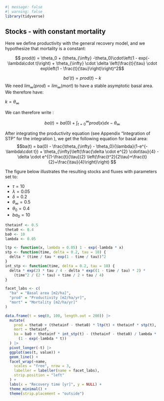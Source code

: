 ```r
#| message: false
#| warning: false
library(tidyverse)
```

## Stocks - with constant mortality {.unnumbered}

Here we define productivity with the general recovery model, and we hypothesize that mortality is a constant:

$$ prod(t) = \theta_0 + (\theta_{\infty} -\theta_0)\cdot\left(1 - exp(-\lambda\cdot t)\right) + \theta_{\infty} \cdot \delta \left(\frac{t}{\tau} \cdot exp\left(1 - \frac{t}{\tau}\right)\right)^2$$

$$ba'(t) = prod(t) - k$$ We need $lim_{\infty}(prod) = lim_{\infty}(mort)$ to have a stable asymptotic basal area. We therefore have:

$k = \theta_{\infty}$

We can therefore write :

$$ba(t) =  ba(0) + \int_{t=0}^{\infty}prod(x) dx - \theta_{\infty}$$

After integrating the productivity equation (see Appendix "Integration of STP" for the integration ), we get the following equation for basal area: $$ba(t) = ba(0) - \frac{\theta_{\infty} - \theta_0}{\lambda}(1-e^{-\lambda\cdot t})  + \theta_{\infty}\left(\frac{\delta \cdot e^{2} \cdot\tau}{4} - \delta \cdot e^{(1-\frac{t}{\tau})2} \left(\frac{t^2}{2\tau}+\frac{t}{2}+\frac{\tau}{4}\right)\right)  $$

The figure below illustrates the resulting stocks and fluxes with parameters set to:

-   $\tau = 10$
-   $\lambda = 0.05$
-   $\delta = 0.2$
-   $\theta_{\infty} = 0.5$
-   $\theta_0 = 0.4$
-   $ba_0 = 10$

```r
thetainf <- 0.5
theta0 <- 0.4
ba0 <- 10
lambda <- 0.05

ltp <- function(x, lambda = 0.05) 1 - exp(-lambda * x)
stp <- function(time, delta = 0.2, tau = 10) {
  delta * (time / tau * exp(1 - time / tau))^2
}
int_stp <- function(time, delta = 0.2, tau = 10) {
  delta * exp(2) * tau / 4 - delta * exp((1 - time / tau) * 2) *
    (time^2 / (2 * tau) + time / 2 + tau / 4)
}

facet_labs <- c(
  "ba" = "Basal area [m2/ha]",
  "prod" = "Productivity [m2/ha/yr]",
  "mort" = "Mortality [m2/ha/yr]"
)

data.frame(t = seq(0, 100, length.out = 200)) |>
  mutate(
    prod = theta0 + (thetainf - theta0) * ltp(t) + thetainf * stp(t),
    mort = thetainf,
    ba = ba0 + thetainf * int_stp(t) - (thetainf - theta0) / lambda *
      (1 - exp(-lambda * t))
  ) |>
  pivot_longer(-t) |>
  ggplot(aes(t, value)) +
  geom_line() +
  facet_wrap(~name,
    scales = "free", nrow = 3,
    labeller = labeller(name = facet_labs),
    strip.position = "left"
  ) +
  labs(x = "Recovery time [yr]", y = NULL) +
  theme_minimal() +
  theme(strip.placement = "outside")
```
